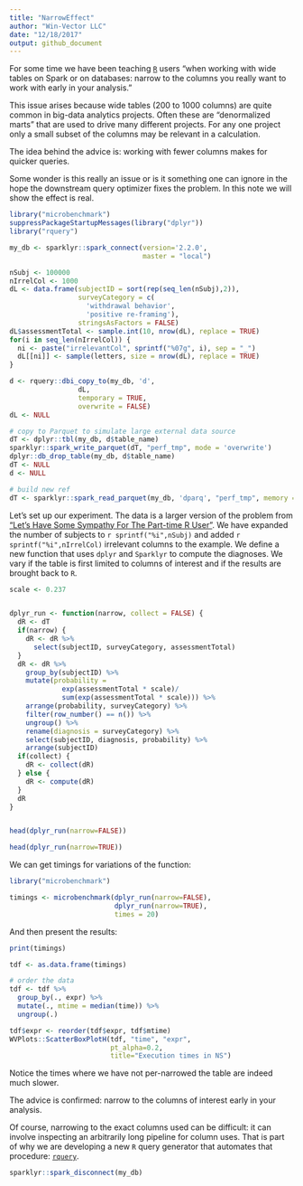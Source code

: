 ```yaml
---
title: "NarrowEffect"
author: "Win-Vector LLC"
date: "12/18/2017"
output: github_document
---
```


<!-- NarrowEffect.md is generated from NarrowEffect.Rmd. Please edit that file -->

For some time we have been teaching [`R`](https://journal.r-project.org) users "when working with wide tables on Spark or on databases: narrow to the columns you really want to work with early in your analysis."

This issue arises because wide tables (200 to 1000 columns) are quite common in big-data analytics projects.  Often these are "denormalized marts" that are used to drive many different projects.  For any one project only a small subset of the columns may be relevant in a calculation.

The idea behind the advice is: working with fewer columns makes for quicker queries.

Some wonder is this really an issue or is it something one can ignore in the hope the downstream query optimizer fixes the problem.  In this note we will show the effect is real.

```r
library("microbenchmark")
suppressPackageStartupMessages(library("dplyr"))
library("rquery")

my_db <- sparklyr::spark_connect(version='2.2.0', 
                                 master = "local")

nSubj <- 100000
nIrrelCol <- 1000
dL <- data.frame(subjectID = sort(rep(seq_len(nSubj),2)),
                 surveyCategory = c(
                   'withdrawal behavior',
                   'positive re-framing'),
                 stringsAsFactors = FALSE)
dL$assessmentTotal <- sample.int(10, nrow(dL), replace = TRUE)
for(i in seq_len(nIrrelCol)) {
  ni <- paste("irrelevantCol", sprintf("%07g", i), sep = "_")
  dL[[ni]] <- sample(letters, size = nrow(dL), replace = TRUE)
}

d <- rquery::dbi_copy_to(my_db, 'd',
                 dL,
                 temporary = TRUE, 
                 overwrite = FALSE)
dL <- NULL

# copy to Parquet to simulate large external data source
dT <- dplyr::tbl(my_db, d$table_name)
sparklyr::spark_write_parquet(dT, "perf_tmp", mode = 'overwrite')
dplyr::db_drop_table(my_db, d$table_name)
dT <- NULL
d <- NULL

# build new ref
dT <- sparklyr::spark_read_parquet(my_db, 'dparq', "perf_tmp", memory = FALSE)
```


Let's set up our experiment.  The data is a larger version of the problem from ["Let’s Have Some Sympathy For The Part-time R User"](http://www.win-vector.com/blog/2017/08/lets-have-some-sympathy-for-the-part-time-r-user/).  We have expanded the number of subjects to `r sprintf("%i",nSubj)` and added `r sprintf("%i",nIrrelCol)` irrelevant columns to the example.  We define a new function that uses `dplyr` and `Sparklyr` to compute the diagnoses.  We vary if the table is first limited to columns of interest and if the results are brought back to `R`.

```r
scale <- 0.237


dplyr_run <- function(narrow, collect = FALSE) {
  dR <- dT
  if(narrow) {
    dR <- dR %>%
      select(subjectID, surveyCategory, assessmentTotal)
  }
  dR <- dR %>%
    group_by(subjectID) %>%
    mutate(probability =
             exp(assessmentTotal * scale)/
             sum(exp(assessmentTotal * scale))) %>%
    arrange(probability, surveyCategory) %>%
    filter(row_number() == n()) %>%
    ungroup() %>%
    rename(diagnosis = surveyCategory) %>%
    select(subjectID, diagnosis, probability) %>%
    arrange(subjectID)
  if(collect) {
    dR <- collect(dR)
  } else {
    dR <- compute(dR)
  }
  dR
}


head(dplyr_run(narrow=FALSE))

head(dplyr_run(narrow=TRUE))
```

We can get timings for variations of the function:

```r
library("microbenchmark")

timings <- microbenchmark(dplyr_run(narrow=FALSE), 
                          dplyr_run(narrow=TRUE),
                          times = 20)
```

And then present the results:

```r
print(timings)

tdf <- as.data.frame(timings)

# order the data
tdf <- tdf %>%
  group_by(., expr) %>%
  mutate(., mtime = median(time)) %>%
  ungroup(.)

tdf$expr <- reorder(tdf$expr, tdf$mtime)
WVPlots::ScatterBoxPlotH(tdf, "time", "expr",  
                         pt_alpha=0.2,
                         title="Execution times in NS")
```

Notice the times where we have not per-narrowed the table are indeed much slower.

The advice is confirmed: narrow to the columns of interest early in your analysis.

Of course, narrowing to the exact columns used can be difficult: it can involve inspecting an
arbitrarily long pipeline for column uses.  That is part of why we are developing
a new `R` query generator that automates that procedure: [`rquery`](https://winvector.github.io/rquery/).



```r
sparklyr::spark_disconnect(my_db)
```

